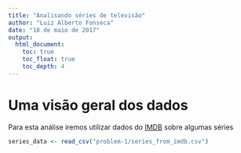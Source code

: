 ```yaml
---
title: "Analisando séries de televisão"
author: "Luiz Alberto Fonseca"
date: "18 de maio de 2017"
output:
  html_document:
    toc: true
    toc_float: true
    toc_depth: 4
---
```


# Uma visão geral dos dados

Para esta análise iremos utilizar dados do [IMDB](http://www.imdb.com/) sobre algumas séries 
```r
series_data <- read_csv("problem-1/series_from_imdb.csv")
```

